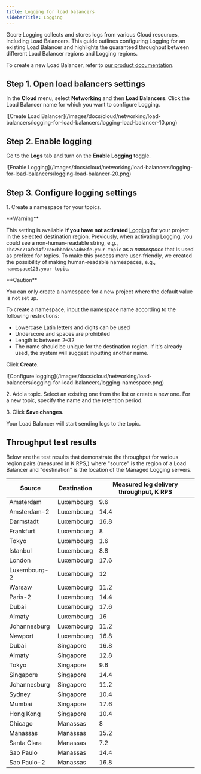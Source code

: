 ---
title: Logging for load balancers
sidebarTitle: Logging
---


Gcore Logging collects and stores logs from various Cloud resources, including Load Balancers. This guide outlines configuring Logging for an existing Load Balancer and highlights the guaranteed throughput between different Load Balancer regions and Logging regions.

To create a new Load Balancer, refer to [our product documentation](/cloud/networking/create-and-configure-a-load-balancer).

## Step 1. Open load balancers settings

In the **Cloud** menu, select **Networking** and then **Load Balancers**. Click the Load Balancer name for which you want to configure Logging.


<Frame>![Create Load Balancer](/images/docs/cloud/networking/load-balancers/logging-for-load-balancers/logging-load-balancer-10.png)</Frame>



## Step 2. Enable logging

Go to the **Logs** tab and turn on the **Enable Logging** toggle.


<Frame>![Enable Logging](/images/docs/cloud/networking/load-balancers/logging-for-load-balancers/logging-load-balancer-20.png)</Frame>



## Step 3. Configure logging settings

1\. Create a namespace for your topics. 

<Warning>
**Warning**

This setting is available **if you have not activated** [Logging](/cloud/logging-as-a-service/about-logging-as-a-service) for your project in the selected destination region.
</Warning> 
<Accordion title="What is a namespace">
Previously, when activating Logging, you could see a non-human-readable string, e.g., `cbc25c71af8d4f7ca6cbbcdc5a4d68fe.your-topic` as a _namespace_ that is used as prefixed for topics. To make this process more user-friendly, we created the possibility of making human-readable namespaces, e.g., `namespace123.your-topic`.

<Caution>
**Caution**

You can only create a namespace for a new project where the default value is not set up.
</Caution>


</Accordion>


To create a namespace, input the namespace name according to the following restrictions:

  * Lowercase Latin letters and digits can be used
  * Underscore and spaces are prohibited
  * Length is between 2–32
  * The name should be unique for the destination region. If it's already used, the system will suggest inputting another name.



Click **Create**.


<Frame>![Configure logging](/images/docs/cloud/networking/load-balancers/logging-for-load-balancers/logging-namespace.png)</Frame>



2\. Add a topic. Select an existing one from the list or create a new one. For a new topic, specify the name and the retention period. 

3\. Click **Save changes**.

Your Load Balancer will start sending logs to the topic.

## Throughput test results

Below are the test results that demonstrate the throughput for various region pairs (measured in K RPS,) where "source" is the region of a Load Balancer and "destination" is the location of the Managed Logging servers. 

**Source** | **Destination** | **Measured log delivery throughput, K RPS**  
---|---|---  
Amsterdam | Luxembourg | 9.6  
Amsterdam-2 | Luxembourg | 14.4  
Darmstadt | Luxembourg | 16.8  
Frankfurt | Luxembourg | 8  
Tokyo | Luxembourg | 1.6  
Istanbul | Luxembourg | 8.8  
London | Luxembourg | 17.6  
Luxembourg-2 | Luxembourg | 12  
Warsaw | Luxembourg | 11.2  
Paris-2 | Luxembourg | 14.4  
Dubai | Luxembourg | 17.6  
Almaty | Luxembourg | 16  
Johannesburg | Luxembourg | 11.2  
Newport | Luxembourg | 16.8  
Dubai | Singapore | 16.8  
Almaty | Singapore | 12.8  
Tokyo | Singapore | 9.6  
Singapore | Singapore | 14.4  
Johannesburg | Singapore | 11.2  
Sydney | Singapore | 10.4  
Mumbai | Singapore | 17.6  
Hong Kong | Singapore | 10.4  
Chicago | Manassas | 8  
Manassas | Manassas | 15.2  
Santa Clara | Manassas | 7.2  
Sao Paulo | Manassas | 14.4  
Sao Paulo-2 | Manassas | 16.8